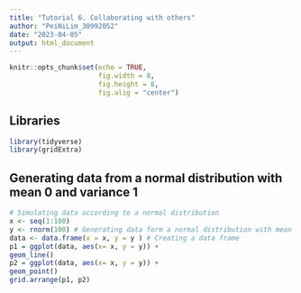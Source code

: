 ```yaml
---
title: "Tutorial 6. Collaborating with others"
author: "PeiNiLim_30992052"
date: "2023-04-05"
output: html_document
---
```


```r
knitr::opts_chunk$set(echo = TRUE, 
                      fig.width = 8, 
                      fig.height = 8, 
                      fig.alig = "center")
```

## Libraries
```r
library(tidyverse)
library(gridExtra)
```

## Generating data from a normal distribution with mean 0 and variance 1
```r
# Simulating data according to a normal distribution
x <- seq(1:100)
y <- rnorm(100) # Generating data form a normal distribution with mean 0 and variance 1
data <- data.frame(x = x, y = y ) # Creating a data frame
p1 = ggplot(data, aes(x= x, y = y)) +
geom_line()
p2 = ggplot(data, aes(x= x, y = y)) +
geom_point()
grid.arrange(p1, p2)
```







